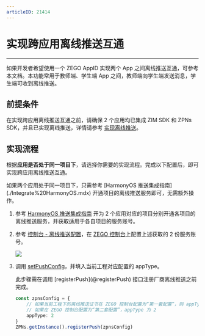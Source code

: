 ```yaml
---
articleID: 21414
---
```


# 实现跨应用离线推送互通

---

如果开发者希望使用一个 ZEGO AppID 实现两个 App 之间离线推送互通，可参考本文档。本功能常用于教师端、学生端 App 之间，教师端向学生端发送消息，学生端可收到离线推送。

## 前提条件

在实现跨应用离线推送互通之前，请确保 2 个应用均已集成 ZIM SDK 和 ZPNs SDK，并且已实现离线推送，详情请参考 [实现离线推送](./Implement%20offline%20push%20notification.mdx)。


## 实现流程

根据**应用是否处于同一项目下**，请选择你需要的实现流程。完成以下配置后，即可实现跨应用离线推送互通。

<Tabs>
<Tab title="相同项目">
如果两个应用处于同一项目下，只需参考 [HarmonyOS 推送集成指南](./Integrate%20HarmonyOS.mdx) 开通项目的离线推送服务即可，无需额外操作。
</Tab>
<Tab title="不同项目">

1. 参考 [HarmonyOS 推送集成指南](./Integrate%20HarmonyOS.mdx) 开为 2 个应用对应的项目分别开通各项目的离线推送服务，并获取适用于各自项目的服务账号。
2. 参考 [控制台 - 离线推送配置](https://doc-zh.zego.im/article/16233)，在 [ZEGO 控制台](https://console.zego.im)上配置上述获取的 2 份服务账号。
    <Frame width="512" height="auto" caption=""><img src="https://doc-media.zego.im/sdk-doc/Pics/ZIM/Offline_Push_certificates.jpeg" /></Frame>
3. 调用 [setPushConfig](@setPushConfig)，并填入当前工程对应配置的 appType。

    <Warning title="注意">
    此步骤需在调用 [registerPush](@registerPush) 接口注册厂商离线推送之前完成。
    </Warning>

    ```typescript
    const zpnsConfig = {
        // 如果当前工程下的离线推送证书在 ZEGO 控制台配置为“第一套配置”，则 appType 为 1。
        // 如果在 ZEGO 控制台配置为“第二套配置”，appType 为 2
        appType: 2
    }
    ZPNs.getInstance().registerPush(zpnsConfig)
    ```
</Tab>
</Tabs>


